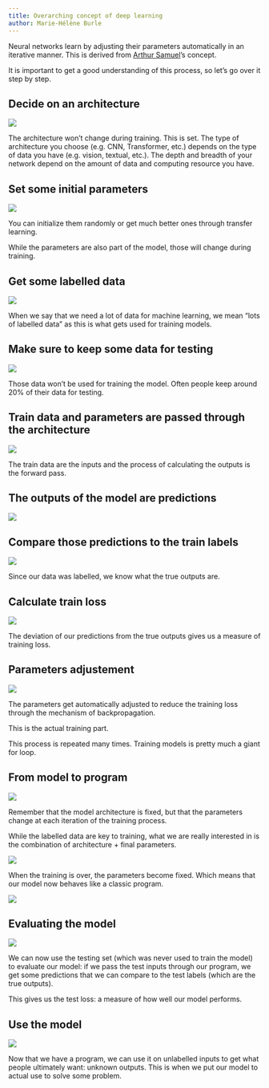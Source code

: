 ```yaml
---
title: Overarching concept of deep learning
author: Marie-Hélène Burle
---
```


:::{.def}

Neural networks learn by adjusting their parameters automatically in an iterative manner. This is derived from [Arthur Samuel](https://en.wikipedia.org/wiki/Arthur_Samuel)'s concept.

It is important to get a good understanding of this process, so let's go over it step by step.

:::

## Decide on an architecture

![](img/diag_01.png){fig-alt="noshadow"}

The architecture won't change during training. This is set. The type of architecture you choose (e.g. CNN, Transformer, etc.) depends on the type of data you have (e.g. vision, textual, etc.). The depth and breadth of your network depend on the amount of data and computing resource you have.

## Set some initial parameters

![](img/diag_02.png){fig-alt="noshadow"}

You can initialize them randomly or get much better ones through transfer learning.

While the parameters are also part of the model, those will change during training.

## Get some labelled data

![](img/diag_03.png){fig-alt="noshadow"}

When we say that we need a lot of data for machine learning, we mean "lots of labelled data" as this is what gets used for training models.

## Make sure to keep some data for testing

![](img/diag_04.png){fig-alt="noshadow"}

Those data won't be used for training the model. Often people keep around 20% of their data for testing.

## Train data and parameters are passed through the architecture

![](img/diag_05.png){fig-alt="noshadow"}

The train data are the inputs and the process of calculating the outputs is the forward pass.

## The outputs of the model are predictions

![](img/diag_06.png){fig-alt="noshadow"}

## Compare those predictions to the train labels

![](img/diag_07.png){fig-alt="noshadow"}

Since our data was labelled, we know what the true outputs are.

## Calculate train loss

![](img/diag_08.png){fig-alt="noshadow"}

The deviation of our predictions from the true outputs gives us a measure of training loss.

## Parameters adjustement

![](img/diag_09.png){fig-alt="noshadow"}

The parameters get automatically adjusted to reduce the training loss through the mechanism of backpropagation.

This is the actual training part.

This process is repeated many times. Training models is pretty much a giant for loop.

## From model to program

![](img/diag_10.png){fig-alt="noshadow"}

Remember that the model architecture is fixed, but that the parameters change at each iteration of the training process.

While the labelled data are key to training, what we are really interested in is the combination of architecture + final parameters.

![](img/diag_11.png){fig-alt="noshadow"}

When the training is over, the parameters become fixed. Which means that our model now behaves like a classic program.

![](img/diag_12.png){fig-alt="noshadow"}

## Evaluating the model

![](img/diag_13.png){fig-alt="noshadow"}

We can now use the testing set (which was never used to train the model) to evaluate our model: if we pass the test inputs through our program, we get some predictions that we can compare to the test labels (which are the true outputs).

This gives us the test loss: a measure of how well our model performs.

## Use the model

![](img/diag_14.png){fig-alt="noshadow"}

Now that we have a program, we can use it on unlabelled inputs to get what people ultimately want: unknown outputs. This is when we put our model to actual use to solve some problem.

